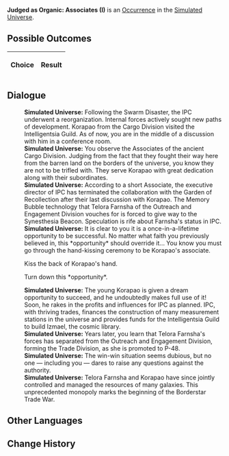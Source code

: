 {{Simulated Universe Event Infobox
|title         = Judged as Organic: Associates (I)
|image         = Trailblaze Secret 9.png
|type          =
|domains_su    = 
|domains_ext   = 
|domains_swarm = 
|domains_gng   = 
|requirements  =
|prev          = {{tx}}
|next          = {{tx}}
|indexRewards  =
|characters    = 
}}
'''Judged as Organic: Associates (I)''' is an [[Simulated Universe/Occurrence|Occurrence]] in the [[Simulated Universe]].

==Possible Outcomes==
{| class="article-table"
!Choice
!Result

|}

<!--
==Gameplay Notes==

-->
==Dialogue==
{{Dialogue Start}}
:'''Simulated Universe:''' Following the Swarm Disaster, the IPC underwent a reorganization. Internal forces actively sought new paths of development. Korapao from the Cargo Division visited the Intelligentsia Guild. As of now, you are in the middle of a discussion with him in a conference room.
:'''Simulated Universe:''' You observe the Associates of the ancient Cargo Division. Judging from the fact that they fought their way here from the barren land on the borders of the universe, you know they are not to be trifled with. They serve Korapao with great dedication along with their subordinates.
:'''Simulated Universe:''' According to a short Associate, the executive director of IPC has terminated the collaboration with the Garden of Recollection after their last discussion with Korapao. The Memory Bubble technology that Telora Farnsha of the Outreach and Engagement Division vouches for is forced to give way to the Synesthesia Beacon. Speculation is rife about Farnsha's status in IPC.
:'''Simulated Universe:''' It is clear to you it is a once-in-a-lifetime opportunity to be successful. No matter what faith you previously believed in, this *opportunity* should override it... You know you must go through the hand-kissing ceremony to be Korapao's associate.
:{{DIcon|Arrow}} Kiss the back of Korapao's hand.
:{{DIcon|Arrow}} Turn down this *opportunity*.
:'''Simulated Universe:''' The young Korapao is given a dream opportunity to succeed, and he undoubtedly makes full use of it! Soon, he rakes in the profits and influences for IPC as planned. IPC, with thriving trades, finances the construction of many measurement stations in the universe and provides funds for the Intelligentsia Guild to build Izmael, the cosmic library.
:'''Simulated Universe:''' Years later, you learn that Telora Farnsha's forces has separated from the Outreach and Engagement Division, forming the Trade Division, as she is promoted to P-48.
:'''Simulated Universe:''' The win-win situation seems dubious, but no one &mdash; including you &mdash; dares to raise any questions against the authority.
:'''Simulated Universe:''' Telora Farnsha and Korapao have since jointly controlled and managed the resources of many galaxies. This unprecedented monopoly marks the beginning of the Borderstar Trade War.
{{Dialogue End}}

==Other Languages==
{{Other Languages
|en    = Judged as Organic: Associates (I)
|zhs   = 判定有机：「合伙人」•其一
|zht   = 判定有機：「合夥人」•其一
|ja    = {{Rubi|有機判定|ゆうきはんてい}}：「{{Rubi|経営|けいえい}}パートナー」・その1
|ko    = 유기 판단: 「파트너」•1
|es    = Declarado orgánico: asociados I
|fr    = Jugé organique : Partenaires (I)
|ru    = Установленный органик: Партнёр I
|th    = ตัดสินอินทรีย์: "หุ้นส่วน" (1)
|vi    = Phán Định Hữu Cơ: Người Cộng Tác 1
|de    = Organische Einstufung: Geschäftspartner (I)
|id    = Dinilai Organik: "Mitra" (1)
|pt    = Julgado como Orgânico: Sócios (I)
}}

==Change History==
{{Change History|1.0}}
